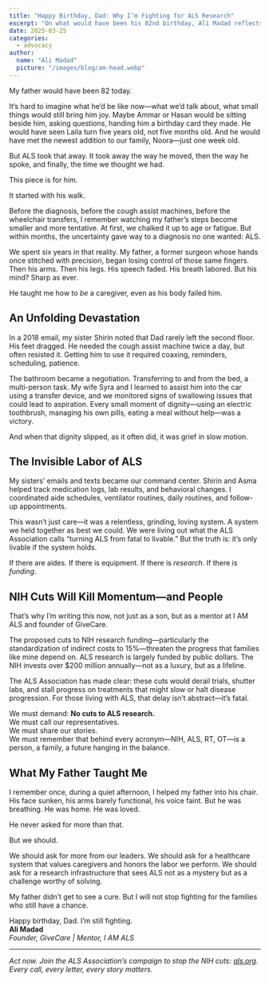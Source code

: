 ```yaml
---
title: "Happy Birthday, Dad: Why I’m Fighting for ALS Research"
excerpt: "On what would have been his 82nd birthday, Ali Madad reflects on his father’s ALS journey, the personal toll of caregiving, and the urgent need to protect NIH funding for ALS research."
date: 2025-03-25
categories: 
  - advocacy
author:
  name: "Ali Madad"
  picture: "/images/blog/am-head.webp"
---
```


My father would have been 82 today.

It’s hard to imagine what he’d be like now—what we’d talk about, what small things would still bring him joy. Maybe Ammar or Hasan would be sitting beside him, asking questions, handing him a birthday card they made. He would have seen Laila turn five years old, not five months old. And he would have met the newest addition to our family, Noora—just one week old.

But ALS took that away. It took away the way he moved, then the way he spoke, and finally, the time we thought we had.

This piece is for him.

It started with his walk.

Before the diagnosis, before the cough assist machines, before the wheelchair transfers, I remember watching my father’s steps become smaller and more tentative. At first, we chalked it up to age or fatigue. But within months, the uncertainty gave way to a diagnosis no one wanted: ALS.

We spent six years in that reality. My father, a former surgeon whose hands once stitched with precision, began losing control of those same fingers. Then his arms. Then his legs. His speech faded. His breath labored. But his mind? Sharp as ever.

He taught me how to *be* a caregiver, even as his body failed him.

## An Unfolding Devastation

In a 2018 email, my sister Shirin noted that Dad rarely left the second floor. His feet dragged. He needed the cough assist machine twice a day, but often resisted it. Getting him to use it required coaxing, reminders, scheduling, patience.

The bathroom became a negotiation. Transferring to and from the bed, a multi-person task. My wife Syra and I learned to assist him into the car using a transfer device, and we monitored signs of swallowing issues that could lead to aspiration. Every small moment of dignity—using an electric toothbrush, managing his own pills, eating a meal without help—was a victory.

And when that dignity slipped, as it often did, it was grief in slow motion.

## The Invisible Labor of ALS

My sisters’ emails and texts became our command center. Shirin and Asma helped track medication logs, lab results, and behavioral changes. I coordinated aide schedules, ventilator routines, daily routines, and follow-up appointments.

This wasn’t just care—it was a relentless, grinding, loving system. A system we held together as best we could. We were living out what the ALS Association calls “turning ALS from fatal to livable.” But the truth is: it’s only livable if the system holds.

If there are aides. If there is equipment. If there is *research*. If there is *funding*.

## NIH Cuts Will Kill Momentum—and People

That’s why I’m writing this now, not just as a son, but as a mentor at I AM ALS and founder of GiveCare.

The proposed cuts to NIH research funding—particularly the standardization of indirect costs to 15%—threaten the progress that families like mine depend on. ALS research is largely funded by public dollars. The NIH invests over $200 million annually—not as a luxury, but as a lifeline.

The ALS Association has made clear: these cuts would derail trials, shutter labs, and stall progress on treatments that might slow or halt disease progression. For those living with ALS, that delay isn’t abstract—it’s fatal.

We must demand: **No cuts to ALS research.**  
We must call our representatives.  
We must share our stories.  
We must remember that behind every acronym—NIH, ALS, RT, OT—is a person, a family, a future hanging in the balance.

## What My Father Taught Me

I remember once, during a quiet afternoon, I helped my father into his chair. His face sunken, his arms barely functional, his voice faint. But he was breathing. He was home. He was loved.

He never asked for more than that.

But we should.

We should ask for more from our leaders. We should ask for a healthcare system that values caregivers and honors the labor we perform. We should ask for a research infrastructure that sees ALS not as a mystery but as a challenge worthy of solving.

My father didn’t get to see a cure. But I will not stop fighting for the families who still have a chance.

Happy birthday, Dad. I’m still fighting.  
**Ali Madad**  
*Founder, GiveCare | Mentor, I AM ALS*

---

*Act now. Join the ALS Association’s campaign to stop the NIH cuts: [als.org](https://als.org). Every call, every letter, every story matters.*